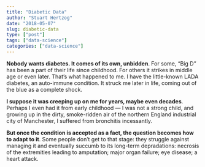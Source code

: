 ```yaml
---
title: "Diabetic Data"
author: "Stuart Hertzog"
date: "2018-05-07"
slug: diabetic-data
type: ["post"]
tags: ["data-science"]
categories: ["data-science"]
---
```


**Nobody wants diabetes. It comes of its own, unbidden**. For some, "Big D" has been a part of their life since childhood. For others it strikes in middle age or even later. That's what happened to me. I have the little-known LADA diabetes, an auto-immune condition. It struck me later in life, coming out of the blue as a complete shock.

**I suppose it was creeping up on me for years, maybe even decades**. Perhaps I even had it from early childhood --- I was not a strong child, and growing up in the dirty, smoke-ridden air of the northern England industrial city of Manchester, I suffered from bronchitis incessantly. 

**But once the condition is accepted as a fact, the question becomes how to adapt to it**. Some people don't get to that stage: they struggle against managing it and eventually succumb to its long-term depradations: necrosis of the extremities leading to amputation; major organ failure; eye disease; a heart attack.

